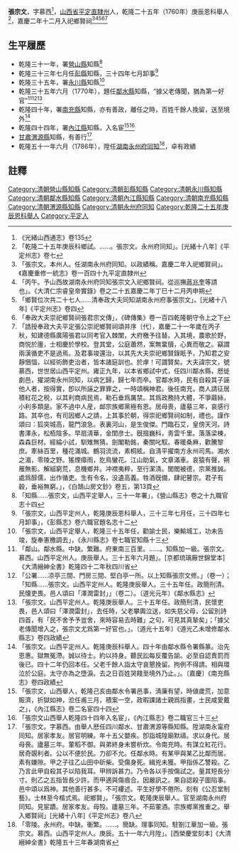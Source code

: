 {{明清人物信息框
| 姓名 = 張宗文
| 原名 = 
| 圖片名稱=  
| 圖片大小 = 220px
| 圖片說明 =  
| 最高職務 = 湖南永州府同知
| 國家 = 大清
| 爵位 =
| 籍貫 = [[山西省|山西省]][[平定州|平定州]]
| 族裔 =  
| 旗籍 =  
| 字號 = 字慕西
| 諡號 = 
| 出生日期 = 
| 出生地點 =
| 逝世日期 =  
| 逝世地點 = 
| 墓葬 = 平定州東大林山<ref>「湖南永州府同知張宗文墓在州東大林山」。[光緒十八年]《平定州志》卷十六邱墓</ref>
| 配偶 =  
| 親屬 =   
| 出身 = 
*  乾隆二十五年庚辰恩科舉人
| 經歷 = 
| 著作 =  
* 《公忍堂制藝》
*
*
}}
'''張宗文'''{{BD|？年||？年||}}，字慕西<ref>《光緒山西通志》卷135</ref>，[[山西省|山西省]][[平定直隸州|平定直隸州]]人，乾隆二十五年（1760年）庚辰恩科舉人<ref>「乾隆二十五年庚辰科鄉試。……。張宗文。永州府同知」。[光緒十八年]《平定州志》卷七</ref>，嘉慶二年十二月入祀鄉賢祠<ref>「張宗文。本州人。任湖南永州府同知。以政績稱。嘉慶二年入祀鄉賢祠」。《嘉慶重修一統志》卷一百四十九平定直隸州</ref><ref>「丙午。予山西故湖南永州府同知張宗文入祀鄉賢祠。從巡撫[[蔣兆奎|蔣兆奎]]等請也」。《大清仁宗睿皇帝實錄》卷之二十五嘉慶二年丁巳十二月丙申朔</ref><ref>「鄉賢位次共二十七人……清奉政大夫同知湖南永州府事張宗文」。[光緒十八年]《平定州志》卷四</ref><ref>「奉政大夫崇祀鄉賢祠張君宗文傳」，《碑傳集》卷一百四乾隆朝守令上之下</ref><ref>「誥授奉政大夫平定張公崇祀鄉賢祠頌并序〔代〕，嘉慶二十一年歲在丙子秋，知建德縣廣陽張君以同考官入棘闈，大府檄予往替。入其境，農歌於野，商悦於廛，士相慶於學校。登其堂，公庭蕭然，案無畱牘，心異而敬之。竊謂兩漢循吏不是過焉。及君事竣還治，以其先大夫崇祀鄉賢錄眂予，乃知君之安靜悃愊，以經術飾吏治者，皆本諸庭訓也。於虖！可謂賢矣。大夫諱宗文，號慕西，世世居山西平定州。雍正九年，以本省鄉試中式，任四川鄰水縣，厯徙劇邑，擢湖南永州同知，以病乞歸，歸七年而卒。官鄰水時，民有自殺其子誣他人者，按得實，卽以所誣之罪罪之，一時頌稱神君。後任南充，商人請征居積紅花之税，以其利商病民焉，勒石垂爲厲禁。其爲政務持大體，不爭繭絲，小利多類是。家不過中人産，䘏宗族鄉黨極有恩。居母喪，廬墓三年，哀感行路。其卒也，有司因鄉人之請，上其事於朝，得崇祀鄉賢祠如制，禮也。謹作頌曰：狐突城高，龍門浪急。表裏河山，是生俊傑。門臨石艾，皇傍天河。詩書澤永，松栢陰多。早扇淸華，金閨彦士。旣掇巍科，靑雲千里。落落梁棟，森森巨材。經綸小試，馴雉無猜。劍閣勒銘，秦關叱馭。春暖桑麻，歡騰黎庶。牽絲百里，種花滿城。鶴羽流流，素桐絃。自淸平擢南方永州司馬。湘水之湄，零陵之野。猺煙瘴雨，犵鳥蠻花。江山助氣，文章滿車。哀猿有聲，朔雁無影。解組窮荒，息機鄉井。冲襟夷粹，至行潔淸。閭閻被德，宗黨推誠。處爲醇儒，出作循吏。生有令名，没遺高義。牲酒旣備，肆祀瞽宗。君子有穀，垂裕無窮。」，《白鵠山房文鈔》卷五，第13頁</ref>
== 生平履歷 ==
* 乾隆三十一年，署[[營山縣|營山縣]]知縣<ref>「知縣……張宗文，山西平定舉人，三十一年署」，《營山縣志》卷之十九職官志十四</ref>
* 乾隆三十三年七月任[[彭縣|彭縣]]知縣，三十四年七月卸事<ref>「張宗文，山西平定州人，乾隆庚辰恩科舉人，三十三年七月任，三十四年七月卸事」，《彭縣志》卷六職官題名志十二</ref>
* 乾隆三十五年，署[[永川縣|永川縣]]知縣<ref>「張宗文，山西平定舉人，乾隆三十五年任，勸諭士民，樂輸城工，功未告竣，旋奉憲檄調去」，《永川縣志》卷七職官知縣十三</ref>
* 乾隆三十五年六月（1770年），題任[[鄰水縣|鄰水縣]]知縣，“據父老傳聞，猶為第一好官”<ref>「鄰山。鄰水縣。中缺。繁難。府東南三百里。……。知縣加一級。張宗文。慕西。山西平定州人。庚辰舉人。三十五年六月題」。[京都琉璃厰世錦堂本]《大清縉紳全書》乾隆四十二年秋四川省</ref><ref>「公署……凉亭三間、門房三間、堅白亭一所。以上知縣張宗文修。」（卷一）；「知縣……張宗文。山西平定州人。乾隆庚辰舉人。三十五年任。政簡刑清。民懐吏畏。邑人頌曰「澤潤雷封」」（卷二）。〔道光元年〕《鄰水縣志》</ref><ref>「張宗文。山西平定州人。乾隆庚辰舉人。三十五年任。政簡刑清，民懷吏畏，邑人頌曰「澤潤雷封」，去任時，父老攀輿泣送，如失慈父母，公留別詩四首，有「民不舍予予豈舍，來時容易去時難」之句，可見其真摯矣」；「據父老傳聞增入之，張宗文尤爲第一好官也。」。〔道光十五年〕《道光乙未增修鄰水縣志》卷四政績</ref>
* 乾隆四十年，署[[南充縣|南充縣]]知縣，亦有善政，離任之時，百姓千餘人挽留，送至境外<ref>「張宗文。山西平定州人。乾隆庚辰科舉人。四十年由鄰水縣令署縣篆。治先恩惠。獄無冤滯。誠以待士。約以持身。聽民訟每反覆告諭。必至自認責罰而後已。四十二年仍回本任。父老千餘人詣太守哀懇挽留。拘例不得請。相與環泣於公庭。太守亦為之墮淚。去之日百姓哭餞至境外乃止。」。〔嘉慶〕《南充縣志》卷四政績</ref>
* 乾隆四十四年，署[[內江縣|內江縣]]知縣，入名宦<ref>「張宗文，山西舉人，乾隆己亥由鄰水令署邑事，淸廉有望，時値歲荒，加意賑濟，折獄如神，涖任甫三月，積案一空，政暇課諸士親爲指畫，士民咸愛戴之」，《內江縣志》卷二名宦四十四</ref><ref>「張宗文山西舉人乾隆四十四年入名宦」，《內江縣志》卷二職官三十三</ref>
* [[甘肅|甘肅]][[渭源縣|渭源縣]]知縣，有善行<ref>「張宗文。字慕西。由舉人厯任四川鄰水、甘肅渭源等縣知縣。陞湖南永甯府同知。居家孝友。居官明練。年十五父嬰疾。卽詣城隍廟默禱。求以身代。居母䘮。廬墓三年。葷稻不御。與弟終身未嘗析炊。令南充時。有謀立紅花行。居奇覬利者。公以不便於民。力卻不允。任鄰水時。有某甲與某乙比鄰而居。素有嫌隙。甲之子往乙山田中斫柴。受傷身死。緝兇未獲。甲指係乙讐殺。乙乃言此甲自殺其子以陷我耳。甲辨訴甚力。乃令各以手按傷試之。量其短長分寸。則乙之五指皆長少許。而甲適與傷痕合。因嚴訊之。果自認殺子圖陷事。邑中頌以爲神。其他善行甚多。不可縷述。平生好學不倦所。刻有《公忍堂制藝》。士林至今楷式焉。祀鄉賢」。「張宗文。乾隆庚辰舉人。官至湖南永州府同知。見宦蹟。居家孝友。母殁。廬墓三年。不茹葷酒。宗族鄉黨推重之。舉入鄉賢祠」[光緒十八年]《平定州志》卷八</ref>
* 乾隆五十一年六月（1786年），陞任[[湖南|湖南]][[永州府|永州府]][[同知|同知]]<ref>「零陵。永州府。中缺。衝繁。……。簡缺。理事同知。駐劄江華加一級。張宗文。慕西。山西平定州人。庚辰。五十一年六月陞」。[西榮慶堂刻本]《大清縉紳全書》乾隆五十三年春湖南省</ref>，卓有政績

==註釋==
{{reflist}}
{{鄰水縣知縣}}
[[Category:清朝營山縣知縣|Category:清朝營山縣知縣]]
[[Category:清朝彭縣知縣|Category:清朝彭縣知縣]]
[[Category:清朝永川縣知縣|Category:清朝永川縣知縣]]
[[Category:清朝鄰水縣知縣|Category:清朝鄰水縣知縣]]
[[Category:清朝內江縣知縣|Category:清朝內江縣知縣]]
[[Category:清朝南充縣知縣|Category:清朝南充縣知縣]]
[[Category:清朝渭源縣知縣|Category:清朝渭源縣知縣]]
[[Category:清朝永州府同知|Category:清朝永州府同知]]
[[Category:乾隆二十五年庚辰恩科舉人|Category:乾隆二十五年庚辰恩科舉人]]
[[Category:平定人|Category:平定人]]